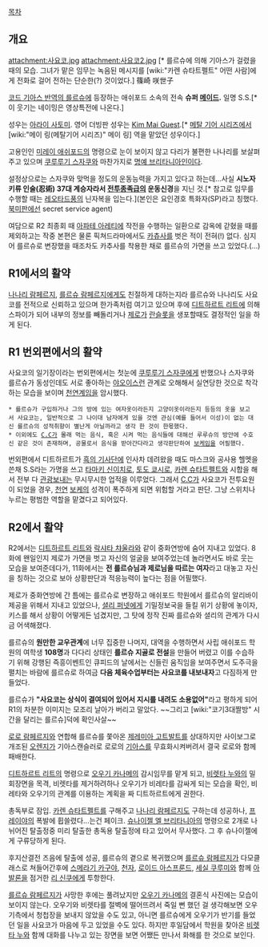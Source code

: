 [[목차]]
== 개요 ==
attachment:사요코.jpg
attachment:사요코2.jpg
[* 를르슈에 의해 기아스가 걸렸을 때의 모습. 그녀가 맡은 임무는 녹음된 메시지를 [wiki:"카렌 슈타트펠트" 어떤 사람]에게 전화로 걸어 전하는 단순한(?) 것이었다.]
篠崎 咲世子

[[코드 기아스 반역의 를르슈]]에 등장하는 애쉬포드 소속의 전속 '''슈퍼 [[메이드]].''' 일명 S.S.[* 이 웃기는 네이밍은 영상특전에 나온다.]

성우는 [[아라이 사토미]]. 영어 더빙판 성우는 [[Kim Mai Guest]].[* [[메탈 기어 시리즈]]에서 [wiki:"메이 링(메탈기어 시리즈)" 메이 링] 역을 맡았던 성우이다.]

고용인인 [[미레이 애쉬포드]]의 명령으로 눈이 보이지 않고 다리가 불편한 나나리를 보살펴 주고 있으며 [[쿠루루기 스자쿠]]와 마찬가지로 [[명예 브리타니아인]]이다.

설정상으로는 스자쿠와 맞먹을 정도의 운동능력을 가지고 있다고 하는데…사실 '''시노자키류 인술(忍術) 37대 계승자라서 [[전투종족]]급의 운동신경'''을 지닌 것.[* 참고로 임무를 수행할 때는 [[레오타드]]풍의 닌자복을 입는다.](본인은 요인경호 특화자(SP)라고 칭했다. [[북미판]]에선 secret service agent)

여담으로 R2 최종회 때 [[아파테 아레티에]] 작전을 수행하는 일환으로 감옥에 갇혔을 때를 제외하고는 작중 본편은 물론 픽쳐드라마에서도 [[카츄사]]를 벗은 적이 전혀(!) 없다.
심지어 를르슈로 변장했을 때조차도 카추사를 착용한 채로 를르슈의 가면을 쓰고 있었다.(...) 

== R1에서의 활약 ==
[[나나리 람페르지]], [[를르슈 람페르지]]에게도 친절하게 대하는지라 를르슈와 나나리도 사요코를 전적으로 신뢰하고 있으며 한가족처럼 여기고 있으며 후에 [[디트하르트 리트]]에 의해 스파이가 되어 내부의 정보를 빼돌리거나 [[제로]]가 [[란슬롯]]을 생포할때도 결정적인 일을 하게 된다.

== R1 번외편에서의 활약 ==
사요코의 일기장이라는 번외편에서는 첫눈에 [[쿠루루기 스자쿠]]에게 반했으나 스자쿠와 를르슈가 동성인데도 서로 좋아하는 [[야오이]]스런 관계로 오해해서 실연당한 것으로 착각하는 모습을 보이며 [[천연]]계임을 암시했다.
 * 를르슈가 구입하거나 그의 방에 있는 여자옷이라든지 고양이옷이라든지 등등의 옷을 보고서 사요코는, 일반적으로 그 나이대 남자에게 있을 것엔 관심(예를 들어서 이성)이 없는 대신 를르슈의 성적취향이 별난게 아닐까라고 생각 한 것이 한몫했다.
 * 이외에도 [[C.C]]가 몰래 먹는 음식, 혹은 시켜 먹는 음식들에 대해선 루루슈의 방안에 수호신 같은 것이 존재하며, 공물로서 음식을 받아간다라고 생각판단하여 [[보케]]임을 어필했다.

번외편에서 디트하르트가 [[흑의 기사단]]에 인사차 데려왔을 때도 마스크와 공사용 헬멧을 쓴채 S.S라는 가명을 쓰고 [[타마키 신이치로]], [[토도 쿄시로]], [[카렌 슈타트펠트]]와 시합을 해서 전부 다 [[관광]]보내는 무시무시한 업적을 이루었다. 그래서 [[C.C]]가 사요코가 전투요원이 되었을 경우, [[천연]] [[보케]]의 성격이 폭주하게 되면 위험할 거라고 판단. 그냥 스위치나 누르는 평범한 역할을 맡겼다고 되어있다.

== R2에서 활약 ==
R2에서는 [[디트하르트 리트]]와 [[락샤타 챠울라]]와 같이 중화연방에 숨어 지내고 있었다. 8화에 왠일인지 제로가 가면을 벗고 자신의 얼굴을 보여주었는데 놀라면서도 바로 웃는 모습을 보여준데다가, 11화에서는 '''전 를르슈님과 제로님을 따르는 여자'''라고 대놓고 자신을 칭하는 것으로 보아 상황판단과 적응능력이 높다는 점을 어필했다.

제로가 중화연방에 간 틈에는 를르슈로 변장하고 애쉬포드 학원에서 를르슈의 알리바이 제공을 위해서 지내고 있었으나, [[셜리 퍼넷]]에게 기밀정보국을 들킬 위기 상황에 놓이자, 키스를 해서 상황이 어떻게든 넘겼지만, 그 탓에 정작 진짜 를르슈와 셜리의 관계가 다시금 어색해졌다.

를르슈의 '''원만한 교우관계'''에 너무 집중한 나머지, 대역을 수행하면서 사립 애쉬포드 학원의 여학생 '''108명'''과 다다리 상태인 '''를르슈 지골로 전설'''을 만들어 버렸고 이를 수습하기 위해 강행된 즉흥이벤트인 큐피드의 날에서는 신들린 움직임을 보여주면서 도주극을 펼치는 바람에 를르슈로 하여금 '''다음 체육수업부터는 사요코를 내보내자'''고 다짐하게 만들었다.

를르슈가 '''"사요코는 상식이 결여되어 있어서 지시를 내려도 소용없어"'''라고 평하게 되어 R1의 차분한 이미지는 모조리 날아가 버리고 말았다. ~~그리고 [wiki:"코기3대짤방" 시간을 달리는 를르슈]덕에 확인사살~~

[[로로 람페르지]]와 연합해 를르슈를 쫓아온 [[제레미아 고트발트]]를 상대하지만 사이보그로 개조된 [[오렌지]]가 기아스캔슬러로 로로의 [[기아스]]를 무효화시켜버려서 결국 로로와 함께 패배한다.

[[디트하르트 리트]]의 명령으로 [[오우기 카나메]]의 감시임무를 맡게 되고, [[비렛타 누]]와의 밀회장면을 목격, 비렛타를 제거하려하나 오우기가 비레타를 감싸게 되는 모습을 확인, 비레타와 오우기의 관계를 이용하는 계획을 짜 디트하르트에게 권한다.

총독부로 잠입. [[카렌 슈타트펠트]]를 구해주고 [[나나리 람페르지]]도 구하는데 성공하나, [[프레이야]]의 폭발에 휩쓸렸다...는건 페이크. [[슈나이젤 엘 브리타니아]]의 명령으로 2개로 나뉘어진 탈출정중 미리 탈출한 총독용 탈출정에 타고 있어서 무사했다. 그 후 슈나이젤에게 구류당하게 된다.

후지산결전 즈음에 탈출에 성공, 를르슈의 곁으로 복귀했으며 [[를르슈 람페르지]]가 다모클래스로 쳐들어간후에 [[스메라기 카구야]], [[천자]], [[로이드 아스프룬드]], [[세실 쿠루미]]와 함께 [[아발론]]을 점거한 [[리 신쿠]]에게 투항한다.

[[를르슈 람페르지]]가 사망한 후에는 풀려났지만 [[오우기 카나메]]의 결혼식 사진에는 모습이 보이지 않는다. 오우기와 비렛타를 절벽에 떨어뜨려서 죽일 뻔 했던 걸 생각해보면 오우기측에서 청첩장을 보내지 않았을 수도 있고, 아니면 를르슈에게 오우기가 반기를 들었던 일을 사요코가 마음에 두고 있었을 수도 있다. 하지만 후일담에서 학원을 찾아온 [[비렛타 누]]와 함께 대화를 나누고 있는 장면을 보면 어쨌든 만나서 화해를 한 것으로 보인다.
